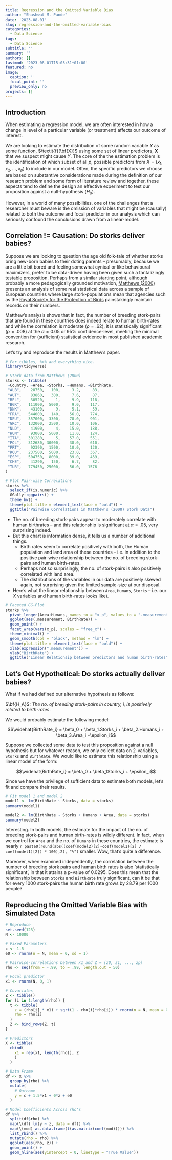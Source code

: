 ```yaml
---
title: Regression and the Omitted Variable Bias
author: "Shashwat M. Pande"
date: '2023-08-01'
slug: regression-and-the-omitted-variable-bias
categories:
  - Data Science
tags:
  - Data Science
subtitle: ''
summary: ''
authors: []
lastmod: '2023-08-01T15:03:31+01:00'
featured: no
image:
  caption: ''
  focal_point: ''
  preview_only: no
projects: []
---
```


## Introduction

When estimating a regression model, we are often interested in how a change in level of a particular variable (or treatment) affects our outcome of interest.

We are looking to estimate the distribution of some random variable $Y$ as some function, $\textit{f}(\bf{X})$ using some set of linear predictors, $\textbf{X}$ that we suspect might cause $Y$. The core of the the estimation problem is the identification of which subset of all $p$, possible predictors from $X = (x_1,x_2,...,x_p)$ to include in our model. Often, the specific predictors we choose are based on substantive considerations made during the definition of our research problem and some form of literature review and together, these aspects tend to define the design an effective experiment to test our proposition against a null-hypothesis ($H_0$).

However, in a world of many possibilities, one of the challenges that a researcher must beware is the omission of variables that might be (causally) related to both the outcome and focal predictor in our analysis which can seriously confound the conclusions drawn from a linear-model.

## Correlation != Causation: Do storks deliver babies?

Suppose we are looking to question the age old folk-tale of whether storks bring new-born babies to their doting parents -- presumably, because we are a little bit bored and feeling somewhat cynical or like behavioural maximizers, prefer to be data-driven having been given such a tantalizingly testable proposition. Perhaps from a similar starting point, although probably a more pedagogically grounded motivation, [Matthews (2000)](http://www.brixtonhealth.com/storksBabies.pdf) presents an analysis of some real statistical data across a sample of European countries where large stork-populations mean that agencies such as the [Royal Society for the Protection of Birds]() painstakingly maintain records on their numbers.

Matthew's analysis shows that in fact, the number of breeding stork-pairs that are found in these countries does indeed relate to human birth-rates and while the correlation is moderate ($\rho = .62$), it is statistically significant ($p = .008$) at the $\alpha = 0.05$ or $95$% confidence-level, meeting the minimal convention for (sufficient) statistical evidence in most published academic research.

Let's try and reproduce the results in Matthew's paper.

```r
# For tibbles, %>% and everything nice.
library(tidyverse)

# Stork data from Matthews (2000)
storks <- tribble(
 ~Country, ~Area, ~Storks, ~Humans, ~BirthRate,
 "ALB",    28750,   100,     3.2,     83,
 "AUT",    83860,   300,     7.6,     87,
 "BEL",    30520,     1,     9.9,    118,
 "BGR",   111000,  5000,     9.0,    117,
 "DNK",    43100,     9,     5.1,     59,
 "FRA",   544000,   140,    56.0,    774,
 "DEU",   357000,  3300,    78.0,    901,
 "GRC",   132000,  2500,    10.0,    106,
 "NLD",    41900,     4,    15.0,    188,
 "HUN",    93000,  5000,    11.0,    124,
 "ITA",   301280,     5,    57.0,    551,
 "POL",   312680, 30000,    38.0,    610,
 "PRT",    92390,  1500,    10.0,    120,
 "ROU",   237500,  5000,    23.0,    367,
 "ESP",   504750,  8000,    39.0,    439,
 "CHE",    41290,   150,     6.7,     82,
 "TUR",   779450, 25000,    56.0,   1576
)

# Plot Pair-wise Correlations
storks %>%
  select_if(is.numeric) %>%
  GGally::ggpairs() +
  theme_bw() +
  theme(plot.title = element_text(face = "bold")) + 
  ggtitle("Pairwise Correlations in Matthew's (2000) Stork Data") 
```

-   The no. of breeding stork-pairs appear to moderately correlate with human birthrates -- and this relationship is significant at $\alpha=.05$, very surprising indeed.
-   But this chart is information dense, it tells us a number of additional things.
    -   Birth rates seem to correlate positively with both, the Human population and land area of these countries -- i.e. in addition to the positive pair-wise relationship between the no. of breeding stork-pairs and human birth-rates.
    -   Perhaps not so surprisingly, the no. of stork-pairs is also positively correlated with land area.
    -   The distributions of the variables in our data are positively skewed again, not surprising given the limited sample-size at our disposal.
-   Here's what the linear relationship between `Area`, `Humans`, `Storks` -- i.e. our $X$ variables and human birth-rates looks like).

```r
# Faceted GG-Plot 
storks %>%
  pivot_longer(Area:Humans, names_to = "x_p", values_to = ".measurement") %>%
  ggplot(aes(.measurement, BirthRate)) + 
  geom_point() +
  facet_wrap(vars(x_p), scales = "free_x") +
  theme_minimal() +
  geom_smooth(col = "black", method = "lm") +
  theme(plot.title = element_text(face = "bold")) + 
  xlab(expression(".measurement")) +
  ylab("BirthRate") +
  ggtitle("Linear Relationsip between predictors and human birth-rates") 
```

## Let's Get Hypothetical: Do storks actually deliver babies?

What if we had defined our alternative hypothesis as follows:

$\bf{H_A}$: *The no. of breeding stork-pairs in country, i, is positively related to birth-rates*.

We would probably estimate the following model:

$$\widehat{BirthRate_i} = \beta_0 + \beta_1.Storks_i + \beta_2.Humans_i + \beta_3.Area_i +\epsilon_i$$

Suppose we collected some data to test this proposition against a null hypothesis but for whatever reason, we only collect data on 2-variables, `Storks` and `BirthRate`. We would like to estimate this relationship using a linear model of the form:

$$\widehat{BirthRate_i} = \beta_0 + \beta_1Storks_i + \epsilon_i$$

Since we have the privilege of sufficient data to estimate both models, let's fit and compare their results.

```r
# Fit model 1 and model 2
model1 <- lm(BirthRate ~ Storks, data = storks)
summary(model1)

model2 <- lm(BirthRate ~ Storks + Humans + Area, data = storks)
summary(model2)
```

Interesting. In both models, the estimate for the impact of the no. of breeding stork-pairs and human birth-rates is wildly different. In fact, when we control for `Area` and the no. of `Humans` in these countries, the estimate is nearly `r paste0(round(abs((coef(model2)[2]-coef(model1)[2] / coef(model1)[2]) * 100),2), "%")` smaller. Wow, that's quite a difference.

Moreover, when examined independently, the correlation between the number of breeding stork pairs and human birth rates is also 'statistically significant', in that it attains a p-value of $0.0295$. Does this mean that the relationship between `Storks` and `BirthRate` truly significant, can it be that for every 1000 stork-pairs the human birth rate grows by 28.79 per 1000 people?

## Reproducing the Omitted Variable Bias with Simulated Data

```r
# Reproduce
set.seed(123)
N <- 10000

# Fixed Parameters
c <- 1.5
e0 <- rnorm(n = N, mean = 0, sd = 1)

# Pairwise-correlations between x1 and Z = (z0, z1, ..., zp)
rho <- seq(from = -.99, to = .99, length.out = 50)

# Focal predictor
x1 <- rnorm(N, 0, 1)

# Covariates
Z <- tibble()
for (i in 1:length(rho)) {
  t <- tibble(
    z = (rho[i] * x1) + sqrt(1 - rho[i]*rho[i]) * rnorm(n = N, mean = 0, sd = 1),
    rho = rho[i]
  )
  Z <- bind_rows(Z, t)
} 

# Predictors 
X <- tibble(
  cbind(
    x1 = rep(x1, length(rho)), Z
    )
  )

# Data Frame
df <- X %>%
  group_by(rho) %>%
  mutate(
    # Outcome
    y = c + 1.5*x1 + 0*z + e0
  )

# Model Coefficients Across rho's
df %>%
  split(df$rho) %>%
  map(\(df) lm(y ~ z, data = df)) %>%
  map(\(mod) as.data.frame(t(as.matrix(coef(mod))))) %>%
  list_rbind() %>%
  mutate(rho = rho) %>%
  ggplot(aes(rho, z)) +
  geom_point() +
  geom_hline(aes(yintercept = 0, linetype = "True Value"))


```
